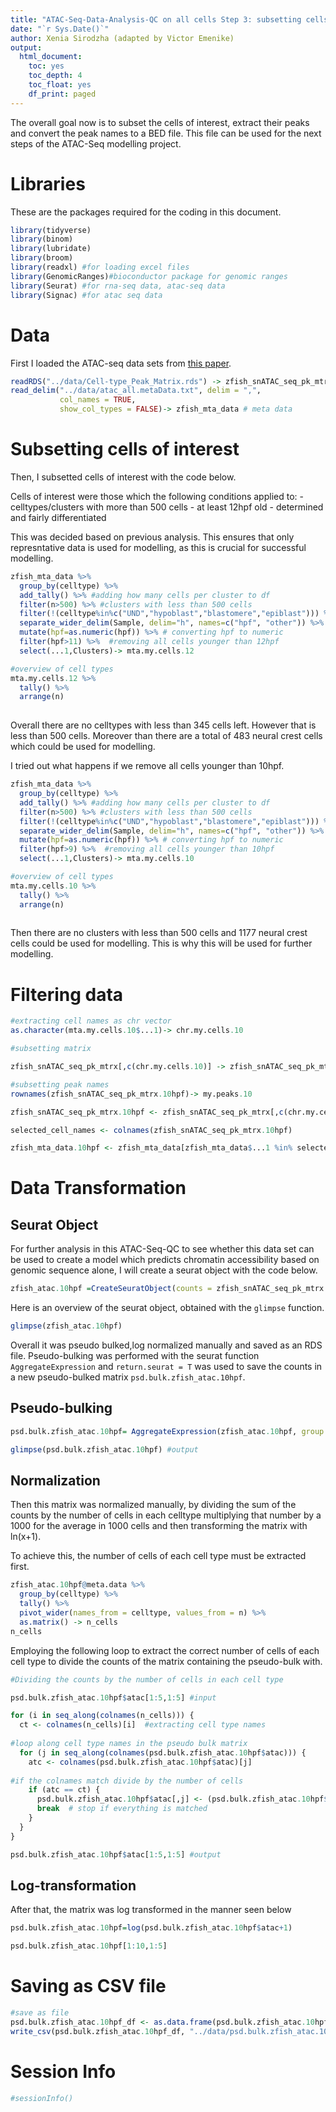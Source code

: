 ```yaml
---
title: "ATAC-Seq-Data-Analysis-QC on all cells Step 3: subsetting cells for modelling"
date: "`r Sys.Date()`"
author: Xenia Sirodzha (adapted by Victor Emenike)
output:
  html_document: 
    toc: yes
    toc_depth: 4
    toc_float: yes
    df_print: paged
---
```


The overall goal now is to subset the cells of interest, extract their peaks and convert the peak names to a BED file. This file can be used for the next steps of the ATAC-Seq modelling project.

# Libraries 

These are the packages required for the coding in this document.
```r
library(tidyverse) 
library(binom)
library(lubridate)
library(broom)
library(readxl) #for loading excel files
library(GenomicRanges)#bioconductor package for genomic ranges
library(Seurat) #for rna-seq data, atac-seq data
library(Signac) #for atac seq data
```


# Data

First I loaded the ATAC-seq data sets from [this paper](https://www.nature.com/articles/s41597-023-02373-y). 
```r
readRDS("../data/Cell-type_Peak_Matrix.rds") -> zfish_snATAC_seq_pk_mtrx #count matrix
read_delim("../data/atac_all.metaData.txt", delim = ",",
           col_names = TRUE,  
           show_col_types = FALSE)-> zfish_mta_data # meta data
```

# Subsetting cells of interest

Then, I subsetted cells of interest with the code below. 

Cells of interest were those which the following conditions applied to:
- celltypes/clusters with more than 500 cells
- at least 12hpf old
- determined and fairly differentiated

This was decided based on previous analysis. This ensures that only represntative data is used for modelling, as this is crucial for successful modelling. 

```r
zfish_mta_data %>% 
  group_by(celltype) %>% 
  add_tally() %>% #adding how many cells per cluster to df
  filter(n>500) %>% #clusters with less than 500 cells
  filter(!(celltype%in%c("UND","hypoblast","blastomere","epiblast"))) %>%   #removing celltypes we do not want
  separate_wider_delim(Sample, delim="h", names=c("hpf", "other")) %>% #extracting hpf from the Sample column
  mutate(hpf=as.numeric(hpf)) %>% # converting hpf to numeric
  filter(hpf>11) %>%  #removing all cells younger than 12hpf
  select(...1,Clusters)-> mta.my.cells.12

#overview of cell types 
mta.my.cells.12 %>% 
  tally() %>% 
  arrange(n)
  
```

Overall there are no celltypes with less than 345 cells left. However that is less than 500 cells. Moreover than there are a total of 483 neural crest cells which could be used for modelling.

I tried out what happens if we remove all cells younger than 10hpf. 
```r
zfish_mta_data %>% 
  group_by(celltype) %>% 
  add_tally() %>% #adding how many cells per cluster to df
  filter(n>500) %>% #clusters with less than 500 cells
  filter(!(celltype%in%c("UND","hypoblast","blastomere","epiblast"))) %>%   #removing celltypes we do not want
  separate_wider_delim(Sample, delim="h", names=c("hpf", "other")) %>% #extracting hpf from the Sample column
  mutate(hpf=as.numeric(hpf)) %>% # converting hpf to numeric
  filter(hpf>9) %>%  #removing all cells younger than 10hpf
  select(...1,Clusters)-> mta.my.cells.10

#overview of cell types 
mta.my.cells.10 %>% 
  tally() %>% 
  arrange(n)
  
```

Then there are no clusters with less than 500 cells and 1177 neural crest cells could be used for modelling. This is why this will be used for further modelling. 

# Filtering data

```r
#extracting cell names as chr vector
as.character(mta.my.cells.10$...1)-> chr.my.cells.10

#subsetting matrix

zfish_snATAC_seq_pk_mtrx[,c(chr.my.cells.10)] -> zfish_snATAC_seq_pk_mtrx.10hpf

#subsetting peak names 
rownames(zfish_snATAC_seq_pk_mtrx.10hpf)-> my.peaks.10
```

```r

zfish_snATAC_seq_pk_mtrx.10hpf <- zfish_snATAC_seq_pk_mtrx[,c(chr.my.cells.10)]

selected_cell_names <- colnames(zfish_snATAC_seq_pk_mtrx.10hpf)

zfish_mta_data.10hpf <- zfish_mta_data[zfish_mta_data$...1 %in% selected_cell_names, ]
```


# Data Transformation


## Seurat Object

For further analysis in this ATAC-Seq-QC to see whether this data set can be used to create a model which predicts chromatin accessibility based on genomic sequence alone, I will create a seurat object with the code below.

```r
zfish_atac.10hpf =CreateSeuratObject(counts = zfish_snATAC_seq_pk_mtrx.10hpf, assay = "atac", meta.data = zfish_mta_data.10hpf) #creating a seurat object
```

Here is an overview of the seurat object, obtained with the `glimpse` function.

```r
glimpse(zfish_atac.10hpf)
```


Overall it was pseudo bulked,log normalized manually and saved as an RDS file. Pseudo-bulking was performed with the seurat function `AggregateExpression` and `return.seurat = T` was used to save the counts in a new pseudo-bulked matrix `psd.bulk.zfish_atac.10hpf`. 

## Pseudo-bulking
```r
psd.bulk.zfish_atac.10hpf= AggregateExpression(zfish_atac.10hpf, group.by = "celltype") #pseudobulking

glimpse(psd.bulk.zfish_atac.10hpf) #output
```

## Normalization
Then this matrix was normalized manually, by dividing the sum of the counts by the number of cells in each celltype multiplying that number by a 1000 for the average in 1000 cells and then transforming the matrix with ln(x+1).

To achieve this, the number of cells of each cell type must be extracted first.
```r
zfish_atac.10hpf@meta.data %>% 
  group_by(celltype) %>% 
  tally() %>% 
  pivot_wider(names_from = celltype, values_from = n) %>% 
  as.matrix() -> n_cells
n_cells
```


Employing the following loop to extract the correct number of cells of each cell type to divide the counts of the matrix containing the pseudo-bulk with. 
```r
#Dividing the counts by the number of cells in each cell type

psd.bulk.zfish_atac.10hpf$atac[1:5,1:5] #input

for (i in seq_along(colnames(n_cells))) {
  ct <- colnames(n_cells)[i]  #extracting cell type names
  
#loop along cell type names in the pseudo bulk matrix
  for (j in seq_along(colnames(psd.bulk.zfish_atac.10hpf$atac))) {
    atc <- colnames(psd.bulk.zfish_atac.10hpf$atac)[j]  
    
#if the colnames match divide by the number of cells
    if (atc == ct) {
      psd.bulk.zfish_atac.10hpf$atac[,j] <- (psd.bulk.zfish_atac.10hpf$atac[, j] / n_cells[, i])*1000
      break  # stop if everything is matched 
    }
  }
}

psd.bulk.zfish_atac.10hpf$atac[1:5,1:5] #output

```

## Log-transformation
After that, the matrix was log transformed in the manner seen below

```r
psd.bulk.zfish_atac.10hpf=log(psd.bulk.zfish_atac.10hpf$atac+1)

psd.bulk.zfish_atac.10hpf[1:10,1:5]
```

# Saving as CSV file

```r
#save as file
psd.bulk.zfish_atac.10hpf_df <- as.data.frame(psd.bulk.zfish_atac.10hpf)
write_csv(psd.bulk.zfish_atac.10hpf_df, "../data/psd.bulk.zfish_atac.10hpf.lg1x.csv")
```

# Session Info 

```r
#sessionInfo()
```

